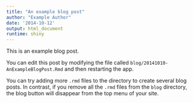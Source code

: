 ```yaml
---
title: "An example blog post"
author: "Example Author"
date: '2014-10-12'
output: html_document
runtime: shiny
---
```


This is an example blog post.

You can edit this post by modifying the file called `blog/20141010-AnExampleBlogPost.Rmd` and then restarting the app.

You can try adding more `.rmd` files to the directory to create several blog posts. In contrast, if you remove all the `.rmd` files from the `blog` directory, the blog button will disappear from the top menu of your site.